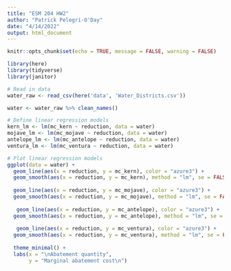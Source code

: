 ```yaml
---
title: "ESM 204 HW2"
author: "Patrick Pelegri-O'Day"
date: "4/14/2022"
output: html_document
---
```


```r
knitr::opts_chunk$set(echo = TRUE, message = FALSE, warning = FALSE)

library(here)
library(tidyverse)
library(janitor)
```

```r
# Read in data
water_raw <- read_csv(here('data', 'Water_Districts.csv'))

water <- water_raw %>% clean_names()
```

```r
# Define linear regression models
kern_lm <- lm(mc_kern ~ reduction, data = water)
mojave_lm <- lm(mc_mojave ~ reduction, data = water)
antelope_lm <- lm(mc_antelope ~ reduction, data = water)
ventura_lm <- lm(mc_ventura ~ reduction, data = water)
```

```r
# Plot linear regression models
ggplot(data = water) +
  geom_line(aes(x = reduction, y = mc_kern), color = "azure3") +
  geom_smooth(aes(x = reduction, y = mc_kern), method = "lm", se = FALSE, color = "firebrick4") +
  
  geom_line(aes(x = reduction, y = mc_mojave), color = "azure3") +
  geom_smooth(aes(x = reduction, y = mc_mojave), method = "lm", se = FALSE, color = "darkolivegreen4") +
 
   geom_line(aes(x = reduction, y = mc_antelope), color = "azure3") +
  geom_smooth(aes(x = reduction, y = mc_antelope), method = "lm", se = FALSE, color = "darkslategray4") +
 
   geom_line(aes(x = reduction, y = mc_ventura), color = "azure3") +
  geom_smooth(aes(x = reduction, y = mc_ventura), method = "lm", se = FALSE, color = "goldenrod4") +
  
  theme_minimal() +
  labs(x = "\nAbatement quantity",
       y = "Marginal abatement cost\n")
```

